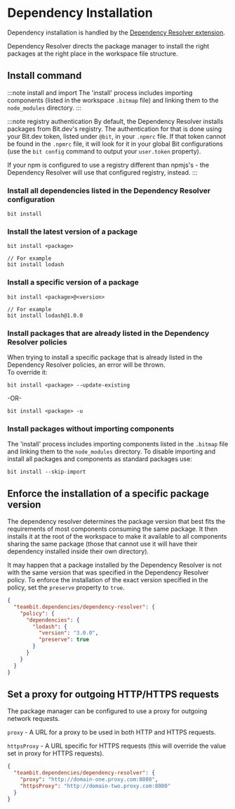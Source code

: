 # Dependency Installation

Dependency installation is handled by the [Dependency Resolver extension](https://bit.dev/teambit/dependencies/dependency-resolver).

Dependency Resolver directs the package manager to install the right packages at the right place in the workspace file structure.

## Install command

:::note install and import
The 'install' process includes importing components (listed in the workspace `.bitmap` file) and linking them to the `node_modules` directory.
:::

:::note registry authentication
By default, the Dependency Resolver installs packages from Bit.dev's registry. The authentication for that is done using your Bit.dev token, listed under `@bit`, in your `.npmrc` file.
If that token cannot be found in the `.npmrc` file, it will look for it in your global Bit configurations (use the `bit config` command to output your `user.token` property).

If your npm is configured to use a registry different than npmjs's - the Dependency Resolver will use that configured registry, instead.
:::

### Install all dependencies listed in the Dependency Resolver configuration

```shell
bit install
```

### Install the latest version of a package

```shell
bit install <package>

// For example
bit install lodash
```

### Install a specific version of a package

```shell
bit install <package>@<version>

// For example
bit install lodash@1.0.0
```

### Install packages that are already listed in the Dependency Resolver policies

When trying to install a specific package that is already listed in the Dependency Resolver policies, an error will be thrown.  
To override it:

```shell
bit install <package> --update-existing
```

-OR-

```shell
bit install <package> -u
```

### Install packages without importing components

The 'install' process includes importing components listed in the `.bitmap` file and linking them to the `node_modules` directory.
To disable importing and install all packages and components as standard packages use:

```shell
bit install --skip-import
```

## Enforce the installation of a specific package version

The dependency resolver determines the package version that best fits the requirements of most components consuming the same package.
It then installs it at the root of the workspace to make it available to all components sharing the same package (those that cannot use it will have their dependency installed inside their own directory).

It may happen that a package installed by the Dependency Resolver is not with the same version that was specified in the Dependency Resolver policy.
To enforce the installation of the exact version specified in the policy, set the `preserve` property to `true`.

```json
{
  "teambit.dependencies/dependency-resolver": {
    "policy": {
      "dependencies": {
        "lodash": {
          "version": "3.0.0",
          "preserve": true
        }
      }
    }
  }
}
```

## Set a proxy for outgoing HTTP/HTTPS requests

The package manager can be configured to use a proxy for outgoing network requests.

`proxy` - A URL for a proxy to be used in both HTTP and HTTPS requests.

`httpsProxy` - A URL specific for HTTPS requests (this will override the value set in proxy for HTTPS requests).

```json title="workspace.json"
{
  "teambit.dependencies/dependency-resolver": {
    "proxy": "http://domain-one.proxy.com:8080",
    "httpsProxy": "http://domain-two.proxy.com:8080"
  }
}
```
